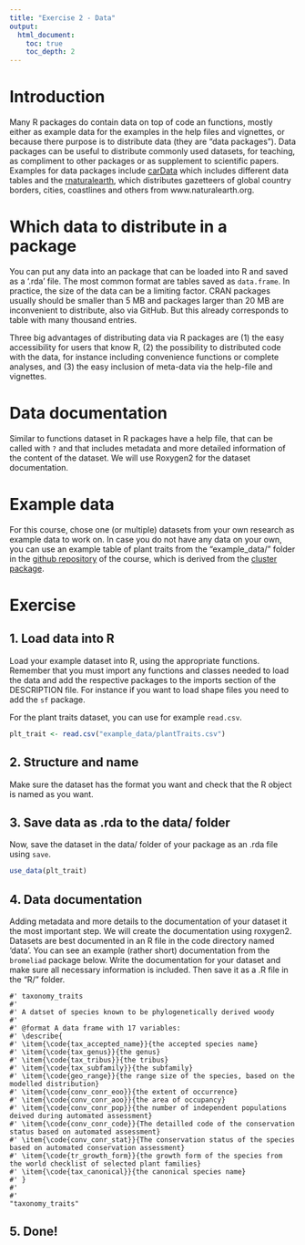 ```yaml
---
title: "Exercise 2 - Data"
output:
  html_document:
    toc: true
    toc_depth: 2
---
```


# Introduction

Many R packages do contain data on top of code an functions, mostly either as example data for the examples in the help files and vignettes, or because there purpose is to distribute data (they are "data packages"). Data packages can be useful  to distribute commonly used datasets, for teaching, as compliment to other packages or as supplement to scientific papers. Examples for data packages include [carData](https://cran.r-project.org/web/packages/carData/index.html) which includes different data tables and the [rnaturalearth](https://cran.r-project.org/web/packages/rnaturalearth/README.html), which distributes gazetteers of global country borders, cities, coastlines and others from www.naturalearth.org.

# Which data to distribute in a package
You can put any data into an package that can be loaded into R and saved as a '.rda' file. The most common format are tables saved as `data.frame`. In practice, the size of the data can be a limiting factor. CRAN packages usually should be smaller than 5 MB and packages larger than 20 MB are inconvenient to distribute, also via GitHub. But this already corresponds to table with many thousand entries.

Three big advantages of distributing data via R packages are (1) the easy accessibility for users that know R, (2) the possibility to distributed code with the data, for instance including convenience functions or complete analyses, and (3) the easy inclusion of meta-data via the help-file and vignettes. 

# Data documentation
Similar to functions dataset in R packages have a help file, that can be called with `?` and that includes metadata and more detailed information of the content of the dataset. We will use Roxygen2 for the dataset documentation.


# Example data
For this course, chose one (or multiple) datasets from your own research as example data to work on. In case you do not have any data on your own, you can use an example table of plant traits from the "example_data/" folder in the [github repository](https://github.com/idiv-biodiversity/yDiv_building_packages_Rstudio_GitHub/settings) of the course, which is derived from the [cluster package](https://cran.r-project.org/web/packages/cluster/index.html).


# Exercise

## 1. Load data into R
Load your example dataset into R, using the appropriate functions. Remember that you must import any functions and classes needed to load the data and add the respective packages to the imports section of the DESCRIPTION file. For instance if  you want to load shape files you need to add the `sf` package.

For the plant traits dataset, you can use for example `read.csv`.

```r
plt_trait <- read.csv("example_data/plantTraits.csv")
```

## 2. Structure and name
Make sure the dataset has the format you want and check that the R object is named as you want.

## 3. Save data as .rda to the data/ folder
Now, save the dataset in the data/ folder of your package as an .rda file using `save`.

```r
use_data(plt_trait)
```

## 4. Data documentation
Adding metadata and more details to the documentation of your dataset it the most important step. We will create the documentation using roxygen2. Datasets are best documented in an R file in the code directory named 'data'. You can see an example (rather short) documentation from the `bromeliad` package below. Write the documentation for your dataset and make sure all necessary information is included. Then save it as a .R file in the "R/" folder.

```
#' taxonomy_traits
#'
#' A datset of species known to be phylogenetically derived woody
#'
#' @format A data frame with 17 variables:
#' \describe{
#' \item{\code{tax_accepted_name}}{the accepted species name}
#' \item{\code{tax_genus}}{the genus}
#' \item{\code{tax_tribus}}{the tribus}
#' \item{\code{tax_subfamily}}{the subfamily}
#' \item{\code{geo_range}}{the range size of the species, based on the modelled distribution}
#' \item{\code{conv_conr_eoo}}{the extent of occurrence}
#' \item{\code{conv_conr_aoo}}{the area of occupancy}
#' \item{\code{conv_conr_pop}}{the number of independent populations deived during automated assessment}
#' \item{\code{conv_conr_code}}{The detailled code of the conservation status based on automated assessment}
#' \item{\code{conv_conr_stat}}{The conservation status of the species based on automated conservation assessment}
#' \item{\code{tr_growth_form}}{the growth form of the species from the world checklist of selected plant families}
#' \item{\code{tax_canonical}}{the canonical species name}
#' }
#'
#'
"taxonomy_traits"
```

## 5. Done!